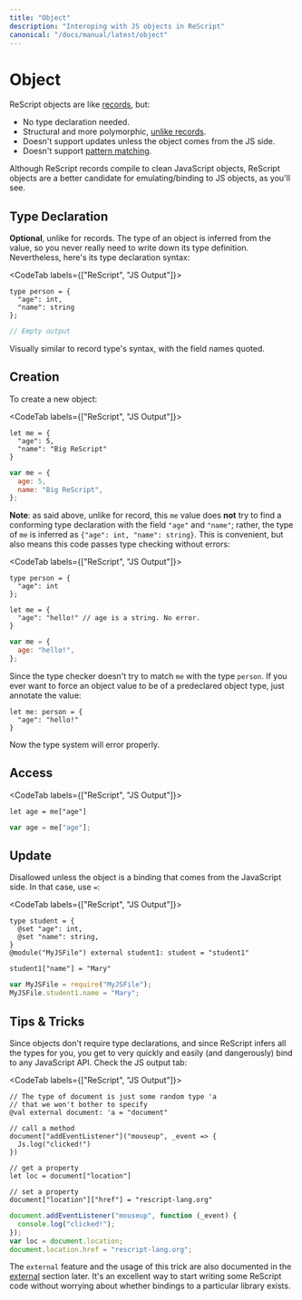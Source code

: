 ```yaml
---
title: "Object"
description: "Interoping with JS objects in ReScript"
canonical: "/docs/manual/latest/object"
---
```


# Object

ReScript objects are like [records](record.md), but:

- No type declaration needed.
- Structural and more polymorphic, [unlike records](record.md#record-types-are-found-by-field-name).
- Doesn't support updates unless the object comes from the JS side.
- Doesn't support [pattern matching](pattern-matching-destructuring.md).

<!-- TODO: support update man -->

Although ReScript records compile to clean JavaScript objects, ReScript objects are a better candidate for emulating/binding to JS objects, as you'll see.

## Type Declaration

**Optional**, unlike for records. The type of an object is inferred from the value, so you never really need to write down its type definition. Nevertheless, here's its type declaration syntax:

<CodeTab labels={["ReScript", "JS Output"]}>

```res prelude
type person = {
  "age": int,
  "name": string
};
```

```js
// Empty output
```

</CodeTab>

Visually similar to record type's syntax, with the field names quoted.

<!-- TODO: document {.} and {..} -->

## Creation

To create a new object:

<CodeTab labels={["ReScript", "JS Output"]}>

```res example
let me = {
  "age": 5,
  "name": "Big ReScript"
}
```

```js
var me = {
  age: 5,
  name: "Big ReScript",
};
```

</CodeTab>

**Note**: as said above, unlike for record, this `me` value does **not** try to find a conforming type declaration with the field `"age"` and `"name"`; rather, the type of `me` is inferred as `{"age": int, "name": string}`. This is convenient, but also means this code passes type checking without errors:

<CodeTab labels={["ReScript", "JS Output"]}>

```res
type person = {
  "age": int
};

let me = {
  "age": "hello!" // age is a string. No error.
}
```

```js
var me = {
  age: "hello!",
};
```

</CodeTab>

Since the type checker doesn't try to match `me` with the type `person`. If you ever want to force an object value to be of a predeclared object type, just annotate the value:

```res
let me: person = {
  "age": "hello!"
}
```

Now the type system will error properly.

## Access

<CodeTab labels={["ReScript", "JS Output"]}>

```res
let age = me["age"]
```

```js
var age = me["age"];
```

</CodeTab>

## Update

Disallowed unless the object is a binding that comes from the JavaScript side. In that case, use `=`:

<CodeTab labels={["ReScript", "JS Output"]}>

```res example
type student = {
  @set "age": int,
  @set "name": string,
}
@module("MyJSFile") external student1: student = "student1"

student1["name"] = "Mary"
```

```js
var MyJSFile = require("MyJSFile");
MyJSFile.student1.name = "Mary";
```

</CodeTab>

## Tips & Tricks

Since objects don't require type declarations, and since ReScript infers all the types for you, you get to very quickly and easily (and dangerously) bind to any JavaScript API. Check the JS output tab:

<CodeTab labels={["ReScript", "JS Output"]}>

```res example
// The type of document is just some random type 'a
// that we won't bother to specify
@val external document: 'a = "document"

// call a method
document["addEventListener"]("mouseup", _event => {
  Js.log("clicked!")
})

// get a property
let loc = document["location"]

// set a property
document["location"]["href"] = "rescript-lang.org"
```

```js
document.addEventListener("mouseup", function (_event) {
  console.log("clicked!");
});
var loc = document.location;
document.location.href = "rescript-lang.org";
```

</CodeTab>

The `external` feature and the usage of this trick are also documented in the [external](external#tips--tricks) section later. It's an excellent way to start writing some ReScript code without worrying about whether bindings to a particular library exists.
